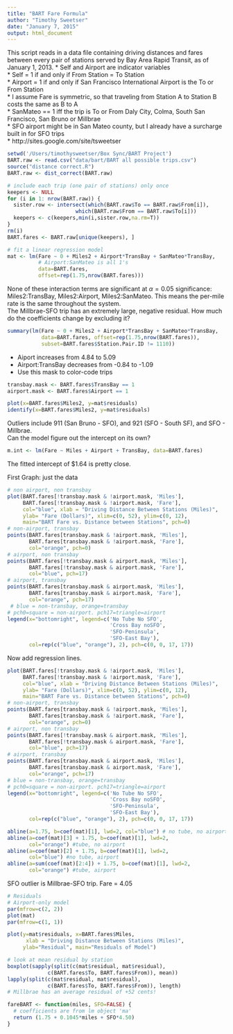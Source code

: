 ```yaml
---
title: "BART Fare Formula"
author: "Timothy Sweetser"
date: "January 7, 2015"
output: html_document
---
```


This script reads in a data file containing driving distances and fares between every pair of stations served by Bay Area Rapid Transit, as of January 1, 2013. 
* Self and Airport are indicator variables  
* Self = 1 if and only if From Station = To Station  
* Airport = 1 if and only if San Francisco International Airport is the To or From Station  
* I assume Fare is symmetric, so that traveling from Station A to Station B costs the same as B to A  
* SanMateo == 1 iff the trip is To or From Daly City, Colma, South San Francisco, San Bruno or Millbrae  
* SFO airport might be in San Mateo county, but I already have a surcharge built in for SFO trips  
* http://sites.google.com/site/tsweetser  

```r
setwd('/Users/timothysweetser/Box Sync/BART Project')
BART.raw <- read.csv("data/bart/BART all possible trips.csv")
source("distance correct.R")
BART.raw <- dist_correct(BART.raw)

# include each trip (one pair of stations) only once
keepers <- NULL
for (i in 1: nrow(BART.raw)) {
  sister.row <- intersect(which(BART.raw$To == BART.raw$From[i]),
                      which(BART.raw$From == BART.raw$To[i]))
  keepers <- c(keepers,min(i,sister.row,na.rm=T))
}
rm(i)
BART.fares <- BART.raw[unique(keepers), ]

# fit a linear regression model
mat <- lm(Fare ~ 0 + Miles2 + Airport*TransBay + SanMateo*TransBay, 
          # Airport:SanMateo is all 1's
          data=BART.fares,
          offset=rep(1.75,nrow(BART.fares)))
```

None of these interaction terms are significant at $\alpha=0.05$ significance: Miles2:TransBay, Miles2:Airport, Miles2:SanMateo. This means the per-mile rate is the same throughout the system.  
The Millbrae-SFO trip has an extremely large, negative residual. How much do the coefficients change by excluding it?
```r
summary(lm(Fare ~ 0 + Miles2 + Airport*TransBay + SanMateo*TransBay, 
           data=BART.fares, offset=rep(1.75,nrow(BART.fares)),
           subset=BART.fares$Station.Pair.ID != 1110))
```
* Aiport increases from 4.84 to 5.09  
* Airport:TransBay decreases from -0.84 to -1.09  
* Use this mask to color-code trips
```r
transbay.mask <- BART.fares$TransBay == 1 
airport.mask <- BART.fares$Airport == 1

plot(x=BART.fares$Miles2, y=mat$residuals)
identify(x=BART.fares$Miles2, y=mat$residuals)
```
Outliers include 911 (San Bruno - SFO), and 921 (SFO - South SF), and SFO - Millbrae.  
Can the model figure out the intercept on its own?
```r
m.int <- lm(Fare ~ Miles + Airport + TransBay, data=BART.fares) 
```
The fitted intercept of $1.64 is pretty close.  

First Graph: just the data
```r
# non airport, non transbay
plot(BART.fares[!transbay.mask & !airport.mask, 'Miles'],
     BART.fares[!transbay.mask & !airport.mask, 'Fare'],
     col="blue", xlab = "Driving Distance Between Stations (Miles)", 
     ylab= "Fare (Dollars)", xlim=c(0, 52), ylim=c(0, 12),
     main="BART Fare vs. Distance between Stations", pch=0)
# non-airport, transbay
points(BART.fares[transbay.mask & !airport.mask, 'Miles'],
       BART.fares[transbay.mask & !airport.mask, 'Fare'],
       col="orange", pch=0)
# airport, non transbay
points(BART.fares[!transbay.mask & airport.mask, 'Miles'],
       BART.fares[!transbay.mask & airport.mask, 'Fare'],
       col="blue", pch=17)
# airport, transbay
points(BART.fares[transbay.mask & airport.mask, 'Miles'],
       BART.fares[transbay.mask & airport.mask, 'Fare'],
       col="orange", pch=17)
 # blue = non-transbay, orange=transbay
# pch0=square = non-airport. pch17=triangle=airport
legend(x="bottomright", legend=c('No Tube No SFO', 
                                 'Cross Bay noSFO',
                                 'SFO-Peninsula',
                                 'SFO-East Bay'), 
       col=rep(c("blue", "orange"), 2), pch=c(0, 0, 17, 17))
```  
Now add regression lines.
```r
plot(BART.fares[!transbay.mask & !airport.mask, 'Miles'],
     BART.fares[!transbay.mask & !airport.mask, 'Fare'],
     col="blue", xlab = "Driving Distance Between Stations (Miles)", 
     ylab= "Fare (Dollars)", xlim=c(0, 52), ylim=c(0, 12),
     main="BART Fare vs. Distance between Stations", pch=0)
# non-airport, transbay
points(BART.fares[transbay.mask & !airport.mask, 'Miles'],
       BART.fares[transbay.mask & !airport.mask, 'Fare'],
       col="orange", pch=0)
# airport, non transbay
points(BART.fares[!transbay.mask & airport.mask, 'Miles'],
       BART.fares[!transbay.mask & airport.mask, 'Fare'],
       col="blue", pch=17)
# airport, transbay
points(BART.fares[transbay.mask & airport.mask, 'Miles'],
       BART.fares[transbay.mask & airport.mask, 'Fare'],
       col="orange", pch=17)
# blue = non-transbay, orange=transbay
# pch0=square = non-airport. pch17=triangle=airport
legend(x="bottomright", legend=c('No Tube No SFO', 
                                 'Cross Bay noSFO',
                                 'SFO-Peninsula',
                                 'SFO-East Bay'), 
       col=rep(c("blue", "orange"), 2), pch=c(0, 0, 17, 17))

abline(a=1.75, b=coef(mat)[1], lwd=2, col="blue") # no tube, no airport
abline(a=coef(mat)[3] + 1.75, b=coef(mat)[1], lwd=2, 
       col="orange") #tube, no airport
abline(a=coef(mat)[2] + 1.75, b=coef(mat)[1], lwd=2,
       col="blue") #no tube, airport
abline(a=sum(coef(mat)[2:4]) + 1.75, b=coef(mat)[1], lwd=2,
       col="orange") #tube, airport
```
SFO outlier is Millbrae-SFO trip. Fare = 4.05

```r
# Residuals
# Airport-only model
par(mfrow=c(2, 2))
plot(mat)
par(mfrow=c(1, 1))

plot(y=mat$residuals, x=BART.fares$Miles,
      xlab = "Driving Distance Between Stations (Miles)",
     ylab="Residual", main="Residuals of Model")

# look at mean residual by station
boxplot(sapply(split(c(mat$residual, mat$residual), 
             c(BART.fares$To, BART.fares$From)), mean))
lapply(split(c(mat$residual, mat$residual), 
             c(BART.fares$To, BART.fares$From)), length)
# Millbrae has an average residual of +52 cents!

fareBART <- function(miles, SFO=FALSE) {
  # coefficients are from lm object 'ma'
  return (1.75 + 0.1045*miles + SFO*4.50)
}
```
